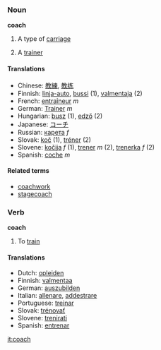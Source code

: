 ===Noun===
'''coach'''

# A type of [[carriage]]
# {{sports}} A [[trainer]]

==== Translations ====
*Chinese: [[教練]], [[教练]]
*Finnish: [[linja-auto]], [[bussi]] (1), [[valmentaja]] (2)
*French: [[entraîneur]] ''m''
*German: [[Trainer]] ''m''
*Hungarian:  [[busz]] (1), [[edző]] (2)
*Japanese: [[コーチ]]
*Russian: [[карета]] ''f''
*Slovak: [[koč]] (1), [[tréner]] (2)
*Slovene: [[kočija]] ''f'' (1), [[trener]] ''m'' (2), [[trenerka]] ''f'' (2)
*Spanish: [[coche]] ''m''

====Related terms====
*[[coachwork]]
*[[stagecoach]]

===Verb===
'''coach'''

# {{sports}} To [[train]]

==== Translations ====
*Dutch: [[opleiden]]
*Finnish: [[valmentaa]]
*German: [[auszubilden]]
*Italian: [[allenare]], [[addestrare]]
*Portuguese: [[treinar]]
*Slovak: [[trénovať]]
*Slovene: [[trenirati]]
*Spanish: [[entrenar]]

[[it:coach]]